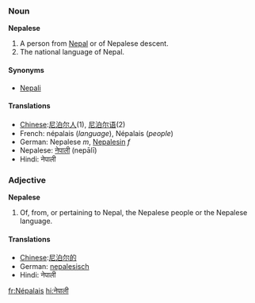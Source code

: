 ===Noun===
'''Nepalese'''

#A person from [[Nepal]] or of Nepalese descent.
#The national language of Nepal.

====Synonyms====
*[[Nepali]]

====Translations====

* [[Chinese]]:[[尼泊尔人]](1), [[尼泊尔语]](2)
* French: népalais (''language''), Népalais (''people'')
* German: Nepalese ''m'', [[Nepalesin]] ''f''
* Nepalese: [[नेपाली]] (nepālī)
* Hindi: नेपाली

===Adjective===
'''Nepalese'''

#Of, from, or pertaining to Nepal, the Nepalese people or the Nepalese language.

==== Translations ====

* [[Chinese]]:[[尼泊尔的]]
* German: [[nepalesisch]]
* Hindi: नेपाली

[[fr:Népalais]]
[[hi:नेपाली]]